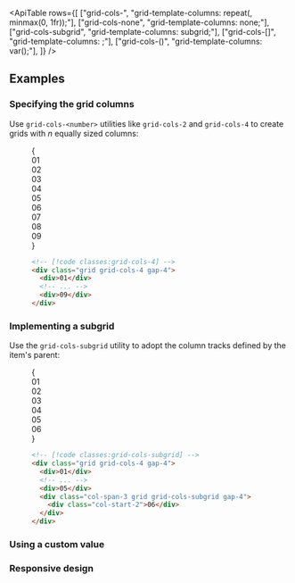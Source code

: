 

<ApiTable
  rows={[
    ["grid-cols-<number>", "grid-template-columns: repeat(<number>, minmax(0, 1fr));"],
    ["grid-cols-none", "grid-template-columns: none;"],
    ["grid-cols-subgrid", "grid-template-columns: subgrid;"],
    ["grid-cols-[<value>]", "grid-template-columns: <value>;"],
    ["grid-cols-(<custom-property>)", "grid-template-columns: var(<custom-property>);"],
  ]}
/>

## Examples

### Specifying the grid columns

Use `grid-cols-<number>` utilities like `grid-cols-2` and `grid-cols-4` to create grids with _n_ equally sized columns:

<Figure>

<Example>
  {
    <div className="grid grid-cols-1">
      <Stripes border className="col-start-1 row-start-1 rounded-lg" />
      <div className="col-start-1 row-start-1 grid grid-cols-4 gap-4 rounded-lg text-center font-mono text-sm leading-6 font-bold text-white">
        <div className="rounded-lg bg-fuchsia-500 p-4">01</div>
        <div className="rounded-lg bg-fuchsia-500 p-4">02</div>
        <div className="rounded-lg bg-fuchsia-500 p-4">03</div>
        <div className="rounded-lg bg-fuchsia-500 p-4">04</div>
        <div className="rounded-lg bg-fuchsia-500 p-4">05</div>
        <div className="rounded-lg bg-fuchsia-500 p-4">06</div>
        <div className="rounded-lg bg-fuchsia-500 p-4">07</div>
        <div className="rounded-lg bg-fuchsia-500 p-4">08</div>
        <div className="rounded-lg bg-fuchsia-500 p-4">09</div>
      </div>
    </div>
  }
</Example>

```html
<!-- [!code classes:grid-cols-4] -->
<div class="grid grid-cols-4 gap-4">
  <div>01</div>
  <!-- ... -->
  <div>09</div>
</div>
```

</Figure>

### Implementing a subgrid

Use the `grid-cols-subgrid` utility to adopt the column tracks defined by the item's parent:

<Figure>

<Example>
  {
    <div className="grid grid-cols-4 gap-4 rounded-lg text-center font-mono text-sm leading-6 font-bold text-white">
      <div className="rounded-lg bg-indigo-300 p-4 dark:bg-indigo-900">01</div>
      <div className="rounded-lg bg-indigo-300 p-4 dark:bg-indigo-900">02</div>
      <div className="rounded-lg bg-indigo-300 p-4 dark:bg-indigo-900">03</div>
      <div className="rounded-lg bg-indigo-300 p-4 dark:bg-indigo-900">04</div>
      <div className="rounded-lg bg-indigo-300 p-4 dark:bg-indigo-900">05</div>
      <div className="col-span-3 grid grid-cols-subgrid gap-4">
        <Stripes border className="rounded-lg p-4" />
        <div className="rounded-lg bg-pink-500 p-4">06</div>
        <Stripes border className="rounded-lg p-4" />
      </div>
    </div>
  }
</Example>

```html
<!-- [!code classes:grid-cols-subgrid] -->
<div class="grid grid-cols-4 gap-4">
  <div>01</div>
  <!-- ... -->
  <div>05</div>
  <div class="col-span-3 grid grid-cols-subgrid gap-4">
    <div class="col-start-2">06</div>
  </div>
</div>
```

</Figure>

### Using a custom value

<UsingACustomValue utility="grid-cols" name="columns" value="200px_minmax(900px,_1fr)_100px" />

### Responsive design

<ResponsiveDesign property="grid-template-columns" defaultClass="grid grid-cols-1" featuredClass="grid-cols-6" />
